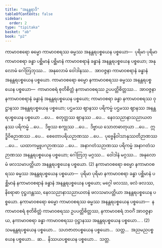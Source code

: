 ```yaml
---
title: "အနန္တရာဒိ"
tableOfContents: false
sidebar:
  order: 2
type: "tipitaka"
basket: "ab"
book: "p2"
---
```



<DynamicBreadcrumb />

<Division number="211" book="p2" e="ch" v="38" p="449">

<Paragraph number="4555" book="p2">
ကာမာဝစရော ဓမ္မော ကာမာဝစရဿ ဓမ္မဿ အနန္တရပစ္စယေန ပစ္စယော—  ပုရိမာ ပုရိမာ ကာမာဝစရာ ခန္ဓာ ပစ္ဆိမာနံ ပစ္ဆိမာနံ ကာမာဝစရာနံ ခန္ဓာနံ အနန္တရပစ္စယေန ပစ္စယော; အနုလောမံ ဂေါတြဘုဿ…  အနုလောမံ ဝေါဒါနဿ…  အာဝဇ္ဇနာ ကာမာဝစရာနံ ခန္ဓာနံ အနန္တရပစ္စယေန ပစ္စယော.
</Paragraph>

<Paragraph number="4556" book="p2">
ကာမာဝစရော ဓမ္မော နကာမာဝစရဿ ဓမ္မဿ အနန္တရပစ္စယေန ပစ္စယော—  ကာမာဝစရံ စုတိစိတ္တံ နကာမာဝစရဿ ဥပပတ္တိစိတ္တဿ…  အာဝဇ္ဇနာ နကာမာဝစရာနံ ခန္ဓာနံ အနန္တရပစ္စယေန ပစ္စယော; ကာမာဝစရာ ခန္ဓာ နကာမာဝစရဿ ဝုဋ္ဌာနဿ အနန္တရပစ္စယေန ပစ္စယော; ပဌမဿ ဈာနဿ ပရိကမ္မံ ပဌမဿ ဈာနဿ အနန္တရပစ္စယေန ပစ္စယော …ပေ…  စတုတ္ထဿ ဈာနဿ …ပေ…  နေဝသညာနာသညာယတနဿ ပရိကမ္မံ …ပေ…  ဒိဗ္ဗဿ စက္ခုဿ …ပေ…  ဒိဗ္ဗာယ သောတဓာတုယာ …ပေ…  ဣဒ္ဓိဝိဓဉာဏဿ …ပေ…  စေတောပရိယဉာဏဿ …ပေ…  ပုဗ္ဗေနိဝါသာနုဿတိဉာဏဿ …ပေ…  ယထာကမ္မူပဂဉာဏဿ …ပေ…  အနာဂတံသဉာဏဿ ပရိကမ္မံ အနာဂတံသဉာဏဿ အနန္တရပစ္စယေန ပစ္စယော; ဂေါတြဘု မဂ္ဂဿ…  ဝေါဒါနံ မဂ္ဂဿ…  အနုလောမံ ဖလသမာပတ္တိယာ အနန္တရပစ္စယေန ပစ္စယော. (2)
</Paragraph>

</Division>
<Division number="212" book="p2" e="ch" v="38" p="449">

<Paragraph number="4557" book="p2">
နကာမာဝစရော ဓမ္မော နကာမာဝစရဿ ဓမ္မဿ အနန္တရပစ္စယေန ပစ္စယော—  ပုရိမာ ပုရိမာ နကာမာဝစရာ ခန္ဓာ ပစ္ဆိမာနံ ပစ္ဆိမာနံ နကာမာဝစရာနံ ခန္ဓာနံ အနန္တရပစ္စယေန ပစ္စယော; မဂ္ဂေါ ဖလဿ, ဖလံ ဖလဿ, နိရောဓာ ဝုဋ္ဌဟန္တဿ, နေဝသညာနာသညာယတနံ ဖလသမာပတ္တိယာ အနန္တရပစ္စယေန ပစ္စယော. နကာမာဝစရော ဓမ္မော ကာမာဝစရဿ ဓမ္မဿ အနန္တရပစ္စယေန ပစ္စယော—  နကာမာဝစရံ စုတိစိတ္တံ ကာမာဝစရဿ ဥပပတ္တိစိတ္တဿ, နကာမာဝစရံ ဘဝင်္ဂံ အာဝဇ္ဇနာယ, နကာမာဝစရာ ခန္ဓာ ကာမာဝစရဿ ဝုဋ္ဌာနဿ အနန္တရပစ္စယေန ပစ္စယော… . (2)
</Paragraph>

<Paragraph number="4558" book="p2">
သမနန္တရပစ္စယေန ပစ္စယော…  သဟဇာတပစ္စယေန ပစ္စယော…  သတ္တ…  အညမညပစ္စယေန ပစ္စယော…  ဆ…  နိဿယပစ္စယေန ပစ္စယော…  သတ္တ.
</Paragraph>
</Division>